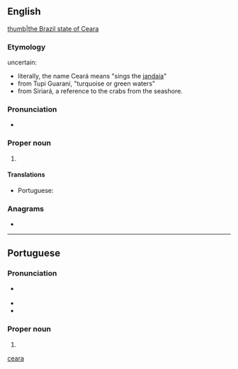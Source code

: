 {{also|ceara|ceará|ceară}}
==English==
{{wikipedia}}
[[file:Brazil State Ceara.svg|thumb|the Brazil state of Ceara]]

===Etymology===
uncertain:
* literally, the name Ceará means "sings the [[Aratinga jandaya|jandaia]]"
* from Tupi Guaraní, "turquoise or green waters"
* from Siriará, a reference to the crabs from the seashore.

===Pronunciation===
* {{IPA|/seɪ.əˈɹɑː/|lang=en}}

===Proper noun===
{{en-proper noun}}

# {{place:Brazil/state|en|capital=Fortaleza|region=Northeast Region}}

====Translations====
{{trans-top|state in north-eastern Brazil}}
* Portuguese: {{t+|pt|Ceará|m}}
{{trans-mid}}
{{trans-bottom}}

===Anagrams===
* {{anagrams|en|arace|areca}}

[[Category:English terms spelled with Á|ceara]]

----

==Portuguese==

===Pronunciation===
* {{a|Brazil}} {{IPA|/ˌse.a.ˈɾa/|lang=pt}}
* {{hyphenation|Ce|a|rá|lang=pt}}
* {{rhymes|a|lang=pt}}

===Proper noun===
{{pt-proper noun|m}}

# {{place:Brazil/state|pt|capital=Fortaleza|region=Northeast Region}}